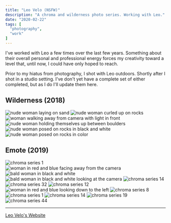 ```yaml
---
title: "Leo Velo (NSFW)"
description: "A chroma and wilderness photo series. Working with Leo."
date: "2020-02-22"
tags: [
  "photography",
  "work"
]
---
```


I've worked with Leo a few times over the last few years. Something about their overall personal and professional energy forces my creativity toward a level that, until now, I could have only hoped to reach.

Prior to my hiatus from photography, I shot with Leo outdoors. Shortly after I shot in a studio setting. I've don't yet have a complete set of either completed, but as I do I'll update them here.

## Wilderness (2018)

<div data-gallery data-align="wide">
  <img src="/leo-wilderness-1.jpg" alt="nude woman laying on sand" />
  <img src="/leo-wilderness-2.jpg" alt="nude woman curled up on rocks" />
  <img src="/leo-wilderness-3.jpg" alt="woman walking away from camera with light in front" />
  <img src="/leo-wilderness-4.jpg" alt="nude woman holding themselves up between boulders" />
  <img src="/leo-wilderness-5.jpg" alt="nude woman posed on rocks in black and white" />
  <img src="/leo-wilderness-6.jpg" alt="nude woman posed on rocks in color" />
</div>

## Emote (2019)

<img src="/leo-chroma-1.jpg" alt="chroma series 1" data-align="wide" />

<div data-gallery data-align="wide">
  <img src="/leo-chroma-2.jpg" alt="woman in red and blue facing away from the camera" />
  <img src="/leo-chroma-3.jpg" alt="bald woman in black and white" />
  <img src="/leo-chroma-4.jpg" alt="bald woman in black and white looking at the camera" />
  <img src="/leo-chroma-5.jpg" alt="chroma series 14" />
  <img src="/leo-chroma-6.jpg" alt="chroma series 32" />
  <img src="/leo-chroma-8.jpg" alt="chroma series 12" />
  <img src="/leo-chroma-7.jpg" alt="woman in red and blue looking down to the left" />
  <img src="/leo-chroma-9.jpg" alt="chroma series 8" />
  <img src="/leo-chroma-10.jpg" alt="chroma series 1" />
  <img src="/leo-chroma-11.jpg" alt="chroma series 14" />
  <img src="/leo-chroma-12.jpg" alt="chroma series 19" />
  <img src="/leo-chroma-13.jpg" alt="chroma series 44" />
</div>

<hr />

[Leo Velo's Website](https://www.leovelo.com/)
